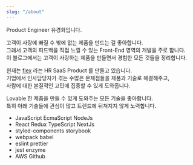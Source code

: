 ```yaml
---
slug: "/about"
---
```


Product Engineer 유경화입니다.

고객이 사랑에 빠질 수 밖에 없는 제품을 만드는 걸 좋아합니다.<br/>
그래서 고객의 피드백을 직접 느낄 수 있는 Front-End 영역의 개발을 주로 합니다.<br/>
이 블로그에서는 고객이 사랑하는 제품을 만들면서 경험한 모든 것들을 정리합니다.

현재는 [flex](https://flex.team) 라는 HR SaaS Product 를 만들고 있습니다.<br/>
기업에서 인사담당자가 겪는 수많은 문제점들을 제품과 기술로 해결해주고,<br/>
사람에 대한 본질적인 고민에 집중할 수 있게 도와줍니다.<br/>

Lovable 한 제품을 만들 수 있게 도와주는 모든 기술을 좋아합니다.<br/>
특히 아래 기술들에 관심이 많고 트렌드에 뒤쳐지지 않게 노력합니다.
- JavaScript EcmaScript NodeJs
- React Redux TypeScript NextJs
- styled-components storybook
- webpack babel
- eslint prettier
- jest enzyme
- AWS Github
